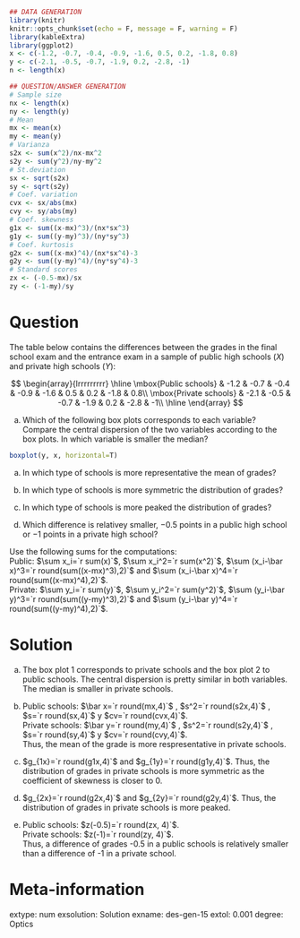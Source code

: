 
```r
## DATA GENERATION
library(knitr)
knitr::opts_chunk$set(echo = F, message = F, warning = F)
library(kableExtra)
library(ggplot2)
x <- c(-1.2, -0.7, -0.4, -0.9, -1.6, 0.5, 0.2, -1.8, 0.8)
y <- c(-2.1, -0.5, -0.7, -1.9, 0.2, -2.8, -1)
n <- length(x)

## QUESTION/ANSWER GENERATION
# Sample size
nx <- length(x)
ny <- length(y)
# Mean
mx <- mean(x)
my <- mean(y)
# Varianza
s2x <- sum(x^2)/nx-mx^2
s2y <- sum(y^2)/ny-my^2
# St.deviation
sx <- sqrt(s2x)
sy <- sqrt(s2y)
# Coef. variation
cvx <- sx/abs(mx)
cvy <- sy/abs(my)
# Coef. skewness
g1x <- sum((x-mx)^3)/(nx*sx^3)
g1y <- sum((y-my)^3)/(ny*sy^3)
# Coef. kurtosis
g2x <- sum((x-mx)^4)/(nx*sx^4)-3
g2y <- sum((y-my)^4)/(ny*sy^4)-3
# Standard scores
zx <- (-0.5-mx)/sx
zy <- (-1-my)/sy
```

Question
========
The table below contains the differences between the grades in the final school exam and the entrance exam in a sample of public high schools ($X$) and private high schools ($Y$):   

$$
\begin{array}{lrrrrrrrrr}
\hline
\mbox{Public schools} & -1.2 & -0.7 & -0.4 & -0.9 & -1.6 & 0.5 & 0.2 & -1.8 & 0.8\\
\mbox{Private schools} & -2.1 & -0.5 & -0.7 & -1.9 & 0.2 & -2.8 & -1\\
\hline
\end{array}
$$


a. Which of the following box plots corresponds to each variable? Compare the central dispersion of the two variables according to the box plots. In which variable is smaller the median?
```r
boxplot(y, x, horizontal=T)
```

a. In which type of schools is more representative the mean of grades?

a. In which type of schools is more symmetric the distribution of grades?

a. In which type of schools is more peaked the distribution of grades?

a. Which difference is relativey smaller, $-0.5$ points in a public high school or $-1$ points in a private high school?


Use the following sums for the computations:  
Public: $\sum x_i=`r sum(x)`$, $\sum x_i^2=`r sum(x^2)`$, $\sum (x_i-\bar x)^3=`r round(sum((x-mx)^3),2)`$ and $\sum (x_i-\bar x)^4=`r round(sum((x-mx)^4),2)`$.  
Private: $\sum y_i=`r sum(y)`$, $\sum y_i^2=`r sum(y^2)`$, $\sum (y_i-\bar y)^3=`r round(sum((y-my)^3),2)`$ and $\sum (y_i-\bar y)^4=`r round(sum((y-my)^4),2)`$.   

Solution
========

a. The box plot 1 corresponds to private schools and the box plot 2 to public schools. The central dispersion is pretty similar in both variables. The median is smaller in private schools.

a. Public schools: $\bar x=`r round(mx,4)`$ , $s^2=`r round(s2x,4)`$ , $s=`r round(sx,4)`$  y $cv=`r round(cvx,4)`$.  
Private schools: $\bar y=`r round(my,4)`$ , $s^2=`r round(s2y,4)`$ , $s=`r round(sy,4)`$  y $cv=`r round(cvy,4)`$.  
Thus, the mean of the grade is more respresentative in private schools.

a. $g_{1x}=`r round(g1x,4)`$ and $g_{1y}=`r round(g1y,4)`$. Thus, the distribution of grades in private schools is more symmetric as the coefficient of skewness is closer to 0.

a. $g_{2x}=`r round(g2x,4)`$ and $g_{2y}=`r round(g2y,4)`$. Thus, the distribution of grades in private schools is more peaked.

a. Public schools: $z(-0.5)=`r round(zx, 4)`$.  
Private schools: $z(-1)=`r round(zy, 4)`$.  
Thus, a difference of grades -0.5 in a public schools is relatively smaller than a difference of -1 in a private school. 

Meta-information 
================
extype: num
exsolution: Solution
exname: des-gen-15
extol: 0.001
degree: Optics
 
